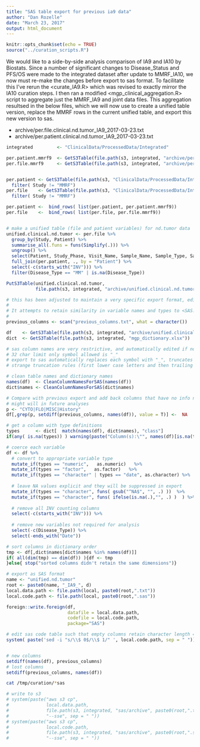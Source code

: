 ```yaml
---
title: "SAS table export for previous ia9 data"
author: "Dan Rozelle"
date: "March 23, 2017"
output: html_document
---
```


```r
knitr::opts_chunk$set(echo = TRUE)
source("../curation_scripts.R")
```

We would like to a side-by-side analysis comparison of IA9 and IA10 by Biostats. 
Since a number of significant changes to Disease_Status and PFS/OS were made to 
the integrated dataset after update to MMRF_IA10, we now must re-make the changes
before export to sas format. To facilitate this I've rerun the <curate_IA9.R> which 
was revised to exactly mirror the IA10 curation steps. I then ran a modified 
<mgp_clinical_aggregation.R> script to aggregate just the MMRF_IA9 and joint data 
files. This aggregation resultsed in the below files, which we will now use to 
create a unified table version, replace the MMRF rows in the current unified table,
and export this new version to sas.

- archive/per.file.clinical.nd.tumor_IA9_2017-03-23.txt
- archive/per.patient.clinical.nd.tumor_IA9_2017-03-23.txt

```r

integrated         <- "ClinicalData/ProcessedData/Integrated"

per.patient.mmrf9  <- GetS3Table(file.path(s3, integrated, "archive/per.patient.clinical.nd.tumor_IA9_2017-03-23.txt"))
per.file.mmrf9     <- GetS3Table(file.path(s3, integrated, "archive/per.file.clinical.nd.tumor_IA9_2017-03-23.txt"))


per.patient <- GetS3Table(file.path(s3, "ClinicalData/ProcessedData/Integrated/per.patient.clinical.nd.tumor.txt")) %>%
  filter( Study != "MMRF")
per.file    <- GetS3Table(file.path(s3, "ClinicalData/ProcessedData/Integrated/per.file.clinical.nd.tumor.txt")) %>%
  filter( Study != "MMRF") 

per.patient <-  bind_rows( list(per.patient, per.patient.mmrf9))
per.file    <-  bind_rows( list(per.file, per.file.mmrf9))


# make a unified table (file and patient variables) for nd.tumor data
unified.clinical.nd.tumor <- per.file %>%
  group_by(Study, Patient) %>%
  summarise_all(.funs = funs(Simplify(.))) %>%
  ungroup() %>%
  select(Patient, Study_Phase, Visit_Name, Sample_Name, Sample_Type, Sample_Type_Flag, Sequencing_Type, Disease_Status, Tissue_Type:CYTO_t.14.20._CONSENSUS) %>%
  full_join(per.patient, ., by = "Patient") %>%
  select(-c(starts_with("INV"))) %>%
  filter(Disease_Type == "MM" | is.na(Disease_Type))

PutS3Table(unified.clinical.nd.tumor, 
           file.path(s3, integrated, "archive/unified.clinical.nd.tumor_IA9_2017-03-23.txt"))
```


```r
# this has been adjusted to maintain a very specific export format, edit with care
# 
# It attempts to retain similarity in variable names and types to <SAS.TEMPLATE_2016-11-23.sas>
#
previous_columns <- scan("previous_columns.txt", what = character())

df    <- GetS3Table(file.path(s3, integrated, "archive/unified.clinical.nd.tumor_IA9_2017-03-23.txt"), check.names = F)
dict  <- GetS3Table(file.path(s3, integrated, "mgp_dictionary.xlsx"))

# sas column names are very restrictive, and automatically edited if nonconformant
# 32 char limit only symbol allowed is "_"
# export to sas automatically replaces each symbol with "_", truncates to 32 but has
# strange truncation rules (first lower case letters and then trailing upper case letters?)

# clean table names and dictionary names
names(df)  <- CleanColumnNamesForSAS(names(df))
dict$names <- CleanColumnNamesForSAS(dict$names)

# Compare with previous export and add back columns that have no info now but 
# might will in future analyses
p <- "CYTO|FLO|MISC|History"
df[,grep(p, setdiff(previous_columns, names(df)), value = T)] <-  NA

# get a column with type definitions
types      <- dict[  match(names(df), dict$names), "class"]
if(any( is.na(types)) ) warning(paste("Column(s):\"", names(df)[is.na(types)], "\" are not defined class in dict", sep = " "))

# coerce each variable
df <- df %>%
  # convert to appropriate variable type
  mutate_if(types == "numeric",   as.numeric)   %>%
  mutate_if(types == "factor",   as.factor)   %>%
  mutate_if(types == "character" | types == "date", as.character) %>%
  
  # leave NA values explicit and they will be suppressed in export
  mutate_if(types == "character", funs( gsub("^NA$", "", .) ))  %>%
  mutate_if(types == "character", funs( ifelse(is.na(.),"", .) )  ) %>%
  
  # remove all INV counting columns
  select(-c(starts_with("INV"))) %>%
  
  # remove new variables not required for analysis
  select(-c(Disease_Type)) %>%
  select(-ends_with("Date"))

# sort columns in dictionary order
tmp <- df[,dict$names[dict$names %in% names(df)]]
if( all(dim(tmp) == dim(df)) ){df <- tmp
}else{ stop("sorted columns didn't retain the same dimensions")}

# export as SAS format
name <- "unified.nd.tumor"
root <- paste0(name, "_IA9_", d)
local.data.path <- file.path(local, paste0(root,".txt"))
local.code.path <- file.path(local, paste0(root,".sas"))

foreign::write.foreign(df,
                       datafile = local.data.path,
                       codefile = local.code.path,
                       package="SAS")

# edit sas code table such that empty columns retain character length = 1
system( paste('sed -i "s/\\$ 0$/\\$ 1/" ', local.code.path, sep = " "))


# new columns
setdiff(names(df), previous_columns)
# lost columns
setdiff(previous_columns, names(df))

```

```bash
cat /tmp/curation/*sas
```

```r
# write to s3
# system(paste("aws s3 cp",
#              local.data.path,
#              file.path(s3, integrated, "sas/archive", paste0(root,".txt")),
#              "--sse", sep = " "))
# system(paste("aws s3 cp",
#              local.code.path,
#              file.path(s3, integrated, "sas/archive", paste0(root,".sas")),
#              "--sse", sep = " "))
```


